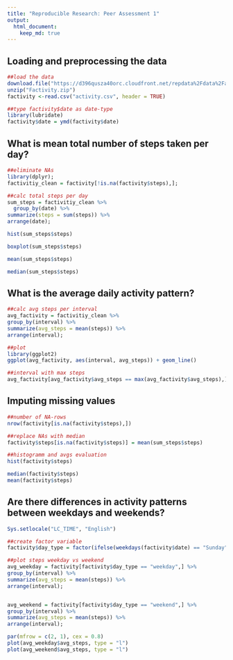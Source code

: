 ```yaml
---
title: "Reproducible Research: Peer Assessment 1"
output: 
  html_document:
    keep_md: true
---
```



## Loading and preprocessing the data

```r
##load the data
download.file("https://d396qusza40orc.cloudfront.net/repdata%2Fdata%2Factivity.zip", "Factivity.zip")
unzip("Factivity.zip")
factivity <-read.csv("activity.csv", header = TRUE)

##type factivity$date as date-type
library(lubridate)
factivity$date = ymd(factivity$date)
```



## What is mean total number of steps taken per day?

```r
##eliminate NAs
library(dplyr);
factivitiy_clean = factivity[!is.na(factivity$steps),];

##calc total steps per day
sum_steps = factivitiy_clean %>% 
  group_by(date) %>%
summarize(steps = sum(steps)) %>%
arrange(date);

hist(sum_steps$steps)

boxplot(sum_steps$steps)

mean(sum_steps$steps)

median(sum_steps$steps)
```



## What is the average daily activity pattern?



```r
##calc avg steps per interval
avg_factivity = factivitiy_clean %>%
group_by(interval) %>%
summarize(avg_steps = mean(steps)) %>%
arrange(interval);

##plot
library(ggplot2) 
ggplot(avg_factivity, aes(interval, avg_steps)) + geom_line()

##interval with max steps
avg_factivity[avg_factivity$avg_steps == max(avg_factivity$avg_steps),]
```




## Imputing missing values

```r
##number of NA-rows
nrow(factivity[is.na(factivity$steps),])
```

```r
##replace NAs with median
factivity$steps[is.na(factivity$steps)] = mean(sum_steps$steps)
```


```r
##histogramm and avgs evaluation
hist(factivity$steps)

median(factivity$steps)
mean(factivity$steps)
```

## Are there differences in activity patterns between weekdays and weekends?
```r
Sys.setlocale("LC_TIME", "English")

##create factor variable
factivity$day_type = factor(ifelse(weekdays(factivity$date) == "Sunday" | weekdays(factivity$date) == "Saturday", "weekend", "weekday")  ,c("weekend", "weekday"))

##plot steps weekday vs weekend
avg_weekday = factivity[factivity$day_type == "weekday",] %>%
group_by(interval) %>%
summarize(avg_steps = mean(steps)) %>%
arrange(interval);


avg_weekend = factivity[factivity$day_type == "weekend",] %>%
group_by(interval) %>%
summarize(avg_steps = mean(steps)) %>%
arrange(interval);

par(mfrow = c(2, 1), cex = 0.8)
plot(avg_weekday$avg_steps, type = "l")
plot(avg_weekend$avg_steps, type = "l")
```

